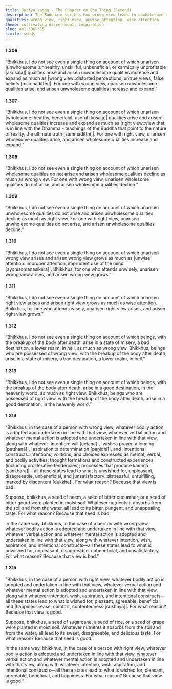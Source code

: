 ```yaml
---
title: Dutiya vagga - The Chapter on One Thing (Second)
description: The Buddha describes how wrong view leads to unwholesome qualities and suffering, while right view leads to wholesome qualities and happiness and what kind of attention fuels what kind of view.
qualities: wrong view, right view, unwise attention, wise attention
theme: cultivating discernment, inspiration
slug: an1.306-315
simile: seeds
---
```


#### 1.306

“Bhikkhus, I do not see even a single thing on account of which unarisen |unwholesome::unhealthy, unskillful, unbeneficial, or karmically unprofitable [akusala]| qualities arise and arisen unwholesome qualities increase and expand as much as |wrong view::distorted perceptions, untrue views, false beliefs [micchādiṭṭhi]|. For one with wrong view, unarisen unwholesome qualities arise, and arisen unwholesome qualities increase and expand.”

#### 1.307

“Bhikkhus, I do not see even a single thing on account of which unarisen |wholesome::healthy, beneficial, useful [kusala]| qualities arise and arisen wholesome qualities increase and expand as much as |right view::view that is in line with the Dhamma - teachings of the Buddha that point to the nature of reality, the ultimate truth [sammādiṭṭhi]|. For one with right view, unarisen wholesome qualities arise, and arisen wholesome qualities increase and expand.”

#### 1.308

“Bhikkhus, I do not see even a single thing on account of which unarisen wholesome qualities do not arise and arisen wholesome qualities decline as much as wrong view. For one with wrong view, unarisen wholesome qualities do not arise, and arisen wholesome qualities decline.”

#### 1.309

“Bhikkhus, I do not see even a single thing on account of which unarisen unwholesome qualities do not arise and arisen unwholesome qualities decline as much as right view. For one with right view, unarisen unwholesome qualities do not arise, and arisen unwholesome qualities decline.”

#### 1.310

“Bhikkhus, I do not see even a single thing on account of which unarisen wrong view arises and arisen wrong view grows as much as |unwise attention::improper attention, imprudent use of the mind [ayonisomanasikāra]|. Bhikkhus, for one who attends unwisely, unarisen wrong view arises, and arisen wrong view grows.”

#### 1.311

“Bhikkhus, I do not see even a single thing on account of which unarisen right view arises and arisen right view grows as much as wise attention. Bhikkhus, for one who attends wisely, unarisen right view arises, and arisen right view grows.”

#### 1.312

“Bhikkhus, I do not see even a single thing on account of which beings, with the breakup of the body after death, arise in a state of misery, a bad destination, a lower realm, in hell, as much as wrong view. Bhikkhus, beings who are possessed of wrong view, with the breakup of the body after death, arise in a state of misery, a bad destination, a lower realm, in hell.”

#### 1.313

“Bhikkhus, I do not see even a single thing on account of which beings, with the breakup of the body after death, arise in a good destination, in the heavenly world, as much as right view. Bhikkhus, beings who are possessed of right view, with the breakup of the body after death, arise in a good destination, in the heavenly world.”

#### 1.314

“Bhikkhus, in the case of a person with wrong view, whatever bodily action is adopted and undertaken in line with that view, whatever verbal action and whatever mental action is adopted and undertaken in line with that view, along with whatever |intention::will [cetanā]|, |wish::a prayer, a longing [patthanā]|, |aspiration::a determination [paṇidhi]|, and |intentional constructs::intentions, volitions, and choices expressed as mental, verbal, and bodily activities; thought formations and constructed experiences (including proliferative tendencies); processes that produce kamma [saṅkhāra]|—all these states lead to what is unwished for, unpleasant, disagreeable, unbeneficial, and |unsatisfactory::distressful, unfulfilling, marked by discontent [dukkha]|. For what reason? Because that view is bad.

Suppose, bhikkhus, a seed of neem, a seed of bitter cucumber, or a seed of bitter gourd were planted in moist soil. Whatever nutrients it absorbs from the soil and from the water, all lead to its bitter, pungent, and unappealing taste. For what reason? Because that seed is bad.

In the same way, bhikkhus, in the case of a person with wrong view, whatever bodily action is adopted and undertaken in line with that view, whatever verbal action and whatever mental action is adopted and undertaken in line with that view, along with whatever intention, wish, aspiration, and intentional constructs—all these states lead to what is unwished for, unpleasant, disagreeable, unbeneficial, and unsatisfactory. For what reason? Because that view is bad.”

#### 1.315

“Bhikkhus, in the case of a person with right view, whatever bodily action is adopted and undertaken in line with that view, whatever verbal action and whatever mental action is adopted and undertaken in line with that view, along with whatever intention, wish, aspiration, and intentional constructs—all these states lead to what is wished for, pleasant, agreeable, beneficial, and |happiness::ease, comfort, contentedness [sukhāya]|. For what reason? Because that view is good.

Suppose, bhikkhus, a seed of sugarcane, a seed of rice, or a seed of grape were planted in moist soil. Whatever nutrients it absorbs from the soil and from the water, all lead to its sweet, disagreeable, and delicious taste. For what reason? Because that seed is good.

In the same way, bhikkhus, in the case of a person with right view, whatever bodily action is adopted and undertaken in line with that view, whatever verbal action and whatever mental action is adopted and undertaken in line with that view, along with whatever intention, wish, aspiration, and intentional constructs—all these states lead to what is wished for, pleasant, agreeable, beneficial, and happiness. For what reason? Because that view is good.”